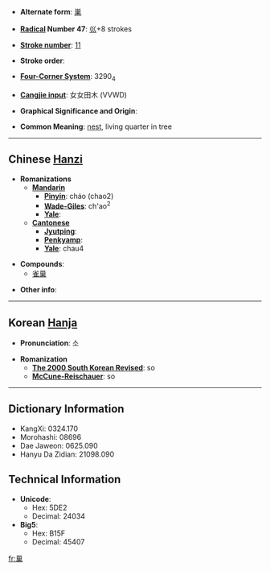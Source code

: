 * '''Alternate form''': [[巣]]

* '''[[Wiktionary:Chinese radical index| Radical]] Number 47''': [[Wiktionary:Chinese radical index 巛|巛]]+8 strokes

* '''[[Wiktionary:Chinese total strokes index|Stroke number]]''': [[Wiktionary:Chinese total strokes index 11|11]]

* '''Stroke order''': 

* '''[[Wiktionary:Chinese four corner index|Four-Corner System]]''': 3290<sub>4</sub>

* '''[[Wiktionary:Chinese Cangjie index|Cangjie input]]''': 女女田木 (VVWD)

* '''Graphical Significance and Origin''': 

* '''Common Meaning''': [[nest]], living quarter in tree

----

== Chinese [[Hanzi]] ==

* '''Romanizations'''
** '''[[Mandarin]]'''
*** '''[[Pinyin]]''': cháo (chao2)
*** '''[[Wade-Giles]]''': ch'ao<sup>2</sup>
*** '''[[Yale]]''': 
** '''[[Cantonese]]'''
*** '''[[Jyutping]]''':
*** '''[[Penkyamp]]''': 
*** '''[[Yale]]''': chau4

* '''Compounds''':
** [[雀巢]]

* '''Other info''': 

----

== Korean [[Hanja]] ==

* '''Pronunciation''': 소

* '''Romanization'''
** '''[[The 2000 South Korean Revised Romanization|The 2000 South Korean Revised]]''': so
** '''[[McCune-Reischauer]]''': so

----

== Dictionary Information ==

* KangXi: 0324.170
* Morohashi: 08696
* Dae Jaweon: 0625.090
* Hanyu Da Zidian: 21098.090

== Technical Information ==

* '''Unicode''':
** Hex: 5DE2
** Decimal: 24034
* '''Big5''':
** Hex: B15F
** Decimal: 45407

[[fr:巢]]